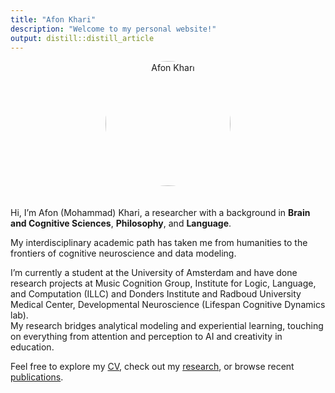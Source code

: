```yaml
---
title: "Afon Khari"
description: "Welcome to my personal website!"
output: distill::distill_article
---
```


<div style="text-align: center;">
  <img src="img/afon.jpg" alt="Afon Khari" style="width:200px; border-radius: 50%; margin-bottom: 20px;">
</div>

Hi, I'm Afon (Mohammad) Khari, a researcher with a background in **Brain and Cognitive Sciences**, **Philosophy**, and **Language**. 

My interdisciplinary academic path has taken me from humanities to the frontiers of cognitive neuroscience and data modeling.

I’m currently a student at the University of Amsterdam and have done research projects at Music Cognition Group, Institute for Logic, Language, and Computation (ILLC) and Donders Institute and Radboud University Medical Center, Developmental Neuroscience (Lifespan Cognitive Dynamics lab).  
My research bridges analytical modeling and experiential learning, touching on everything from attention and perception to AI and creativity in education.

Feel free to explore my [CV](cv.html), check out my [research](research.html), or browse recent [publications](publications.html).
